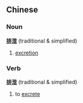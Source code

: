 ==Chinese==
===Noun===
'''[[排]][[泄]]''' (traditional & simplified)

# [[excretion]]

===Verb===
'''[[排]][[泄]]''' (traditional & simplified)

# to [[excrete]]